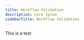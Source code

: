 ---
title: Workflow Validation
description: Lore Ipsum
sidebarTitle: Workflow Validation
---

This is a test